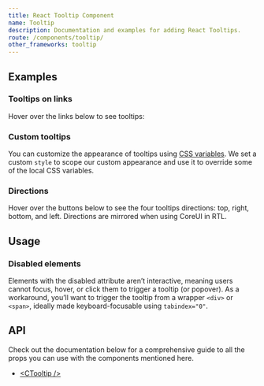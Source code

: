 ```yaml
---
title: React Tooltip Component
name: Tooltip
description: Documentation and examples for adding React Tooltips.
route: /components/tooltip/
other_frameworks: tooltip
---
```


## Examples

### Tooltips on links

Hover over the links below to see tooltips:

<ExampleSnippet className="text-body-secondary" component="TooltipOnLinksExample" componentName="React Tooltip" />

### Custom tooltips

You can customize the appearance of tooltips using [CSS variables](./styling/#css-variables). We set a custom `style` to scope our custom appearance and use it to override some of the local CSS variables.

<ExampleSnippet className="text-body-secondary" component="TooltipCustomExample" componentName="React Tooltip" />

### Directions

Hover over the buttons below to see the four tooltips directions: top, right, bottom, and left. Directions are mirrored when using CoreUI in RTL.

<ExampleSnippet className="text-body-secondary" component="TooltipDirectionsExample" componentName="React Tooltip" />

## Usage

### Disabled elements

Elements with the disabled attribute aren’t interactive, meaning users cannot focus, hover, or click them to trigger a tooltip (or popover). As a workaround, you’ll want to trigger the tooltip from a wrapper `<div>` or `<span>`, ideally made keyboard-focusable using `tabindex="0"`.

<ExampleSnippet className="text-body-secondary" component="TooltipDisabledElementsExample" componentName="React Tooltip" />

## API

Check out the documentation below for a comprehensive guide to all the props you can use with the components mentioned here.

- [&lt;CTooltip /&gt;](./api/#ctooltip)
